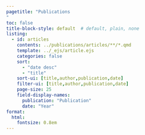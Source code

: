 ```yaml
---
pagetitle: "Publications
"
toc: false
title-block-style: default  # default, plain, none
listing:
  - id: articles
    contents: ../publications/articles/**/*.qmd
    template: ../_ejs/article.ejs
    categories: false
    sort:
      - "date desc"
      - "title"
    sort-ui: [title,author,publication,date]
    filter-ui: [title,author,publication,date]
    page-size: 25
    field-display-names: 
      publication: "Publication"
      date: "Year"
format:
  html: 
    fontsize: 0.8em
---
```


